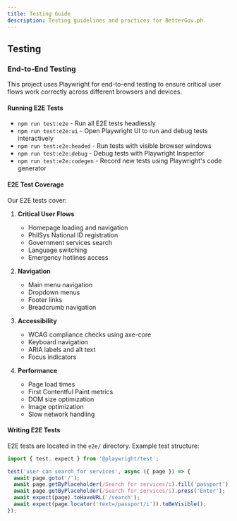 ```yaml
---
title: Testing Guide
description: Testing guidelines and practices for BetterGov.ph
---
```


## Testing

### End-to-End Testing

This project uses Playwright for end-to-end testing to ensure critical user flows work correctly across different browsers and devices.

#### Running E2E Tests

- `npm run test:e2e` - Run all E2E tests headlessly
- `npm run test:e2e:ui` - Open Playwright UI to run and debug tests interactively
- `npm run test:e2e:headed` - Run tests with visible browser windows
- `npm run test:e2e:debug` - Debug tests with Playwright Inspector
- `npm run test:e2e:codegen` - Record new tests using Playwright's code generator

#### E2E Test Coverage

Our E2E tests cover:

1. **Critical User Flows**
   - Homepage loading and navigation
   - PhilSys National ID registration
   - Government services search
   - Language switching
   - Emergency hotlines access

2. **Navigation**
   - Main menu navigation
   - Dropdown menus
   - Footer links
   - Breadcrumb navigation

3. **Accessibility**
   - WCAG compliance checks using axe-core
   - Keyboard navigation
   - ARIA labels and alt text
   - Focus indicators

4. **Performance**
   - Page load times
   - First Contentful Paint metrics
   - DOM size optimization
   - Image optimization
   - Slow network handling

#### Writing E2E Tests

E2E tests are located in the `e2e/` directory. Example test structure:

```typescript
import { test, expect } from '@playwright/test';

test('user can search for services', async ({ page }) => {
  await page.goto('/');
  await page.getByPlaceholder(/Search for services/i).fill('passport');
  await page.getByPlaceholder(/Search for services/i).press('Enter');
  await expect(page).toHaveURL('/search');
  await expect(page.locator('text=/passport/i')).toBeVisible();
});
```